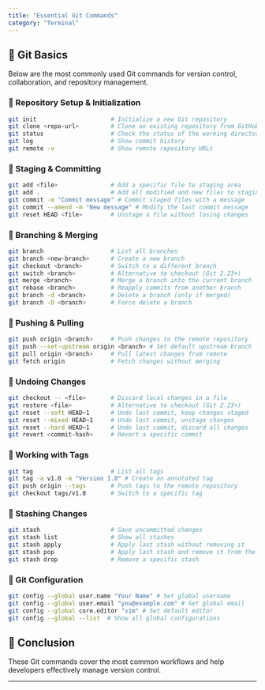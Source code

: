 ```yaml
---
title: "Essential Git Commands"
category: "Terminal"
---
```


## 📌 Git Basics

Below are the most commonly used Git commands for version control, collaboration, and repository management.

### 🔹 Repository Setup & Initialization

```bash
git init                     # Initialize a new Git repository
git clone <repo-url>         # Clone an existing repository from GitHub/GitLab
git status                   # Check the status of the working directory
git log                      # Show commit history
git remote -v                # Show remote repository URLs
```

### 🔹 Staging & Committing

```bash
git add <file>               # Add a specific file to staging area
git add .                    # Add all modified and new files to staging
git commit -m "Commit message" # Commit staged files with a message
git commit --amend -m "New message" # Modify the last commit message
git reset HEAD <file>        # Unstage a file without losing changes
```

### 🔹 Branching & Merging

```bash
git branch                   # List all branches
git branch <new-branch>      # Create a new branch
git checkout <branch>        # Switch to a different branch
git switch <branch>          # Alternative to checkout (Git 2.23+)
git merge <branch>           # Merge a branch into the current branch
git rebase <branch>          # Reapply commits from another branch
git branch -d <branch>       # Delete a branch (only if merged)
git branch -D <branch>       # Force delete a branch
```

### 🔹 Pushing & Pulling

```bash
git push origin <branch>     # Push changes to the remote repository
git push --set-upstream origin <branch> # Set default upstream branch
git pull origin <branch>     # Pull latest changes from remote
git fetch origin             # Fetch changes without merging
```

### 🔹 Undoing Changes

```bash
git checkout -- <file>       # Discard local changes in a file
git restore <file>           # Alternative to checkout (Git 2.23+)
git reset --soft HEAD~1      # Undo last commit, keep changes staged
git reset --mixed HEAD~1     # Undo last commit, unstage changes
git reset --hard HEAD~1      # Undo last commit, discard all changes
git revert <commit-hash>     # Revert a specific commit
```

### 🔹 Working with Tags

```bash
git tag                      # List all tags
git tag -a v1.0 -m "Version 1.0" # Create an annotated tag
git push origin --tags       # Push tags to the remote repository
git checkout tags/v1.0       # Switch to a specific tag
```

### 🔹 Stashing Changes

```bash
git stash                    # Save uncommitted changes
git stash list               # Show all stashes
git stash apply              # Apply last stash without removing it
git stash pop                # Apply last stash and remove it from the list
git stash drop               # Remove a specific stash
```

### 🔹 Git Configuration

```bash
git config --global user.name "Your Name" # Set global username
git config --global user.email "you@example.com" # Set global email
git config --global core.editor "vim" # Set default editor
git config --global --list  # Show all global configurations
```

## 📌 Conclusion

These Git commands cover the most common workflows and help developers effectively manage version control.

---
